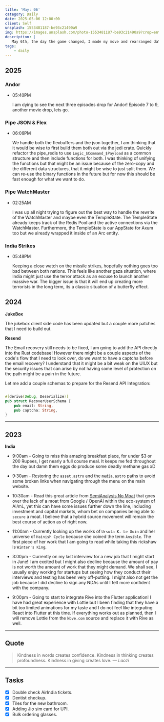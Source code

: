 ```yaml
---
title: 'May: 06'
category: Daily
date: 2025-05-06 12:00:00
client: Self
unsplash: 1553481187-be93c21490a9
img: https://images.unsplash.com/photo-1553481187-be93c21490a9?crop=entropy&cs=srgb&fm=jpg&ixid=MnwzNjM5Nzd8MHwxfHJhbmRvbXx8fHx8fHx8fDE2ODE3NDg2ODY&ixlib=rb-4.0.3&q=85
description: |
   May 6th, the day the game changed, I made my move and rearranged dat frame.
tags:
    - daily
---
```


## 2025

### Andor

-   05:40PM

    I am dying to see the next three episodes drop for Andor!
    Episode 7 to 9, another movie drop, lets go.

### Pipe JSON & Flex

-   06:06PM

    We handle both the flexbuffers and the json together, I am thinking that it would be wise to first build them both out via the jedi crate.
    Quickly refactor the pipe_redis to use `Logic_$Command_$Payload` as a common structure and then include functions for both.
    I was thinking of unifying the functions but that might be an issue because of the zero-copy and the different data structures, that it might be wise to just split them.
    We can re-use the binary functions in the future but for now this should be fast enough for what we want to do.

### Pipe WatchMaster

-   02:25AM

    I was up all night trying to figure out the best way to handle the rewrite of the WatchMaster and maybe even the TempleState.
    The TempleState already keeps track of the Redis Pool and the active connections via the WatchMaster.
    Furthermore, the TempleState is our AppState for Axum too but we already wrapped it inside of an Arc entity.
    
### India Strikes

-   05:48PM

    Keeping a close watch on the missile strikes, hopefully nothing goes too bad between both nations.
    This feels like another gaza situation, where India might just use the terror attack as an excuse to launch another massive war.
    The bigger issue is that it will end up creating more terrorists in the long term, its a classic situation of a butterfly effect.




## 2024

**JukeBox**

The jukebox client side code has been updated but a couple more patches that I need to build out.

**Resend**

The Email recovery still needs to be fixed, I am going to add the API directly into the Rust codebase!
However there might be a couple aspects of the code's flow that I need to look over, do we want to have a captcha before the email recovery?
I understand that it might be a bit weak on the UIUX but the security issues that can arise by not having some level of protection on the path might be a pain in the future.

Let me add a couple schemas to prepare for the Resend API Integration:

```rust

#[derive(Debug, Deserialize)]
pub struct RecoverUserSchema {
	pub email: String,
	pub captcha: String,
}

```



---

## 2023

**India**

- 9:00am - Going to miss this amazing breakfast place, for under $3 or 200 Rupees, I get nearly a full course meal. It keeps me fed throughout the day but damn them eggs do produce some deadly methane gas xD

- 9:30am - Restoring the `asset.astro` and the `media.astro` paths to avoid some broken links when navigating through the menu on the main website.

- 10:30am - Read this great article from [SemiAnalysis No Moat](https://www.semianalysis.com/p/google-we-have-no-moat-and-neither) that goes over the lack of a moat from Google / OpenAI within the eco-system of Ai/mL, yet this can have some issues further down the line, including investment and capital markets, whom bet on companies being able to `secure` a moat. I believe that a hybrid source movement will remain the best course of action as of right now.

- 11:00am - Currently looking up the works of `Ursula K. Le Guin` and her universe of `Hainish Cycle` because she coined the term `Ansible`. The first piece of her work that I am going to read while taking this rickshaw is `Winter's King`. 

- 3:00pm - Currently on my last interview for a new job that I might start in June! I am excited but I might also decline because the amount of pay is not worth the amount of work that they might demand. We shall see, I usually enjoy working for startups but seeing how they conduct their interviews and testing has been very off-putting. I might also not get the job because I did decline to sign any NDAs until I felt more confident with the company.

- 9:00pm - Going to start to integrate Rive into the Flutter application! I have had great experience with Lottie but I been finding that they have a bit too limited animations for my taste and I do not feel like integrating React into Flutter at this time. If everything works out as planned, then I will remove Lottie from the `kbve.com` source and replace it with Rive as well.

---

## Quote

> Kindness in words creates confidence. Kindness in thinking creates profoundness. Kindness in giving creates love.
> — <cite>Laozi</cite>

---

## Tasks

- [X] Double check AirIndia tickets.
- [X] Dentist checkup.
- [X] Tiles for the new bathroom.
- [X] Adding Jio sim card for UPI.
- [X] Bulk ordering glasses.